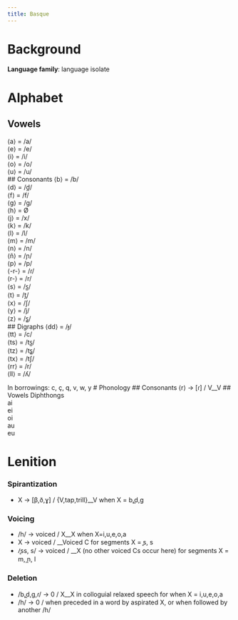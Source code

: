 ---
title: Basque
---
# Background
**Language family**: language isolate  

# Alphabet
## Vowels
⟨a⟩ = /a/  
⟨e⟩ = /e/  
⟨i⟩ = /i/  
⟨o⟩ = /o/  
⟨u⟩ = /u/  
## Consonants
⟨b⟩ = /b/  
⟨d⟩ = /d̪/  
⟨f⟩ = /f/  
⟨g⟩ = /ɡ/  
⟨h⟩ = Ø  
⟨j⟩ = /x/   
⟨k⟩ = /k/  
⟨l⟩ = /l/  
⟨m⟩ = /m/   
⟨n⟩ = /n/   
⟨ñ⟩ = /ɲ/  
⟨p⟩ = /p/    
⟨-r-⟩ = /ɾ/  
⟨r-⟩ = /r/  
⟨s⟩ = /s̺/  
⟨t⟩ = /t̪/  
⟨x⟩ = /ʃ/  
⟨y⟩ = /j/  
⟨z⟩ = /s̻/  
## Digraphs
⟨dd⟩ = /ɟ/  
⟨tt⟩ = /c/  
⟨ts⟩ = /ts̺/  
⟨tz⟩ = /ts̻/  
⟨tx⟩ = /tʃ/  
⟨rr⟩ = /r/  
⟨ll⟩ = /ʎ/  

In borrowings: c, ç, q, v, w, y
# Phonology
## Consonants
⟨r⟩ -> [ɾ] / V__V
## Vowels
Diphthongs  
ai  
ei  
oi  
au  
eu  

# Lenition
### Spirantization
* X -> [β,ð,ɣ] / {V,tap,trill}__V when X = b,̪d,ɡ

### Voicing
* /h/ -> voiced / X__X when X=i,u,e,o,a
* X -> voiced / __Voiced C for segments X = ̥s, s
* /̥ss, s/ -> voiced / __X (no other voiced Cs occur here) for segments X = m, ̪n, l

### Deletion
* /b,̪d,g,ɾ/ -> 0 / X__X in colloguial relaxed speech for when X = i,u,e,o,a
* /h/ -> 0 / when preceded in a word by aspirated X, or when followed by another /h/

